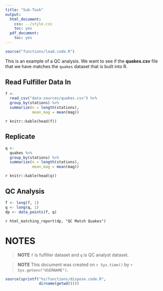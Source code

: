 ```yaml
---
title: "Sub-Task"
output:
  html_document:
    css: ../style.css
    toc: yes
  pdf_document:
    toc: yes
---
```


```r

source("functions/load.code.R")

```

This is an example of a QC analysis. We want to see if the
**quakes.csv** file that we have matches the `quakes` dataset
that is built into R.

## Read Fulfiller Data In

```r

f <- 
  read_csv("data-sources/quakes.csv") %>% 
  group_by(stations) %>% 
  summarize(n = length(stations),
            mean_mag = mean(mag))

```

`r knitr::kable(head(f))` 

## Replicate

```r

q <- 
  quakes %>% 
  group_by(stations) %>% 
  summarize(n = length(stations),
            mean_mag = mean(mag))

```

`r knitr::kable(head(q))` 

## QC Analysis

```r

f <- long(f, 1)
q <- long(q, 1)
dp <- data_points(f, q)

```

`r html_matching_report(dp, "QC Match Quakes")`

# NOTES

>**NOTE** `f` is fulfiller dataset and `q` is QC analyst dataset.

>**NOTE** This document was created on `r Sys.time()` by `r Sys.getenv("USERNAME")`.

```r

source(sprintf("%s/functions/dispose.code.R",
               dirname(getwd())))

```

